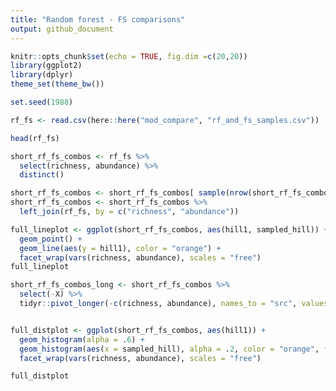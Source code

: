 ```yaml
---
title: "Random forest - FS comparisons"
output: github_document
---
```


```r
knitr::opts_chunk$set(echo = TRUE, fig.dim =c(20,20))
library(ggplot2)
library(dplyr)
theme_set(theme_bw())
```
```r
set.seed(1988)

rf_fs <- read.csv(here::here("mod_compare", "rf_and_fs_samples.csv"))

head(rf_fs)

short_rf_fs_combos <- rf_fs %>%
  select(richness, abundance) %>%
  distinct()

short_rf_fs_combos <- short_rf_fs_combos[ sample(nrow(short_rf_fs_combos), 50, F), ]
short_rf_fs_combos <- short_rf_fs_combos %>%
  left_join(rf_fs, by = c("richness", "abundance"))

```

```r

full_lineplot <- ggplot(short_rf_fs_combos, aes(hill1, sampled_hill)) +
  geom_point() +
  geom_line(aes(y = hill1), color = "orange") +
  facet_wrap(vars(richness, abundance), scales = "free")
full_lineplot

```


```r
short_rf_fs_combos_long <- short_rf_fs_combos %>%
  select(-X) %>%
  tidyr::pivot_longer(-c(richness, abundance), names_to = "src", values_to = 'h')


full_distplot <- ggplot(short_rf_fs_combos, aes(hill1)) +
  geom_histogram(alpha = .6) +
  geom_histogram(aes(x = sampled_hill), alpha = .2, color = "orange", fill = "orange") + 
  facet_wrap(vars(richness, abundance), scales = "free")

full_distplot
```

